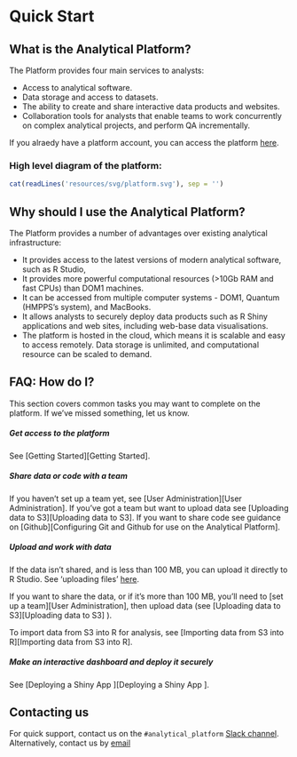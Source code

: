 # Quick Start

## What is the Analytical Platform?

The Platform provides four main services to analysts:

- Access to analytical software.
- Data storage and access to datasets.
- The ability to create and share interactive data products and websites.
- Collaboration tools for analysts that enable teams to work concurrently on complex analytical projects, and perform QA incrementally.

If you alraedy have a platform account, you can access the platform [here](https://cpanel-master.services.alpha.mojanalytics.xyz/).

### High level diagram of the platform:


```r
cat(readLines('resources/svg/platform.svg'), sep = '')
```


## Why should I use the Analytical Platform?

The Platform provides a number of advantages over existing analytical infrastructure:

- It provides access to the latest versions of modern analytical software, such as R Studio,
- It provides more powerful computational resources (>10Gb RAM and fast CPUs) than DOM1 machines.
- It can be accessed from multiple computer systems - DOM1, Quantum (HMPPS's system), and MacBooks. 
- It allows analysts to securely deploy data products such as R Shiny applications and web sites, including web-base data visualisations.
- The platform is hosted in the cloud, which means it is scalable and easy to access remotely. Data storage is unlimited, and computational resource can be scaled to demand.

##  FAQ: How do I?

This section covers common tasks you may want to complete on the platform. If we've missed something, let us know.

##### Get access to the platform{-}

See [Getting Started][Getting Started].

##### Share data or code with a team{-}

If you haven't set up a team yet, see [User Administration][User Administration].
If you've got a team but want to upload data see [Uploading data to S3][Uploading data to S3].
If you want to share code see guidance on [Github][Configuring Git and Github for use on the Analytical Platform].

##### Upload and work with data{-}

If the data isn't shared, and is less than 100 MB, you can upload it directly to R Studio. See 'uploading files' [here](https://support.rstudio.com/hc/en-us/articles/200713893-Uploading-and-Downloading-Files).

If you want to share the data, or if it's more than 100 MB, you'll need to [set up a team][User Administration], then upload data (see [Uploading data to S3][Uploading data to S3] ).

To import data from S3 into R for analysis, see [Importing data from S3 into R][Importing data from S3 into R].

##### Make an interactive dashboard and deploy it securely{-}

See [Deploying a Shiny App ][Deploying a Shiny App ].


## Contacting us

For quick support, contact us on the `#analytical_platform` [Slack channel](https://asdslack.slack.com/messages/anaytical_platform/). Alternatively, contact us by [email](mailto:robin.linacre@digital.justice.gov.uk)
